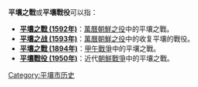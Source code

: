 '''平壤之戰'''或'''平壤戰役'''可以指：
*'''[[平壤之戰_(1592年)|平壤之戰 (1592年)]]'''：[[萬曆朝鮮之役|萬曆朝鮮之役]]中的平壤之戰。
*'''[[平壤之战_(1593年)|平壤之战 (1593年)]]'''：[[萬曆朝鮮之役|萬曆朝鮮之役]]中的收复平壤的戰役。
*'''[[平壤之戰_(1894年)|平壤之戰 (1894年)]]'''：[[甲午戰爭|甲午戰爭]]中的平壤之戰。
*'''[[平壤戰役_(1950年)|平壤戰役 (1950年)]]'''：近代[[朝鮮戰爭|朝鮮戰爭]]中的平壤之戰。

{{Disambiguation|cat=四字亚洲战事消歧义}}
[[Category:平壤市历史|Category:平壤市历史]]